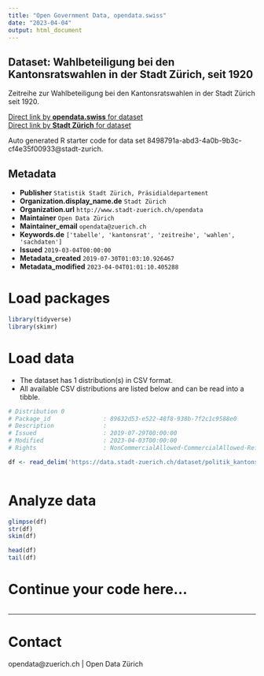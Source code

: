 ```yaml
---
title: "Open Government Data, opendata.swiss"
date: "2023-04-04"
output: html_document
---
```


## Dataset: Wahlbeteiligung bei den Kantonsratswahlen in der Stadt Zürich, seit 1920

Zeitreihe zur Wahlbeteiligung bei den Kantonsratswahlen in der Stadt Zürich seit 1920.



[Direct link by **opendata.swiss** for dataset](https://opendata.swiss/de/dataset/wahlbeteiligung-bei-den-kantonsratswahlen-in-der-stadt-zurich-seit-19201)<br>
[Direct link by **Stadt Zürich** for dataset](https://data.stadt-zuerich.ch/dataset/politik_kantonsratswahlen_wahlbeteiligung_seit1920_od7024)

Auto generated R starter code for data set 8498791a-abd3-4a0b-9b3c-cf4e35f00933@stadt-zurich.

## Metadata

- **Publisher** `Statistik Stadt Zürich, Präsidialdepartement`
- **Organization.display_name.de** `Stadt Zürich`
- **Organization.url** `http://www.stadt-zuerich.ch/opendata`
- **Maintainer** `Open Data Zürich`
- **Maintainer_email** `opendata@zuerich.ch`
- **Keywords.de** `['tabelle', 'kantonsrat', 'zeitreihe', 'wahlen', 'sachdaten']`
- **Issued** `2019-03-04T00:00:00`
- **Metadata_created** `2019-07-30T01:03:10.926467`
- **Metadata_modified** `2023-04-04T01:01:10.405288`


# Load packages

```r

library(tidyverse)
library(skimr)

```

# Load data

-   The dataset has 1 distribution(s) in CSV format.
-   All available CSV distributions are listed below and can be read into a tibble.

```r

# Distribution 0
# Package_id               : 89632d53-e522-48f8-938b-7f2c1c9588e0
# Description              : 
# Issued                   : 2019-07-29T00:00:00
# Modified                 : 2023-04-03T00:00:00
# Rights                   : NonCommercialAllowed-CommercialAllowed-ReferenceNotRequired

df <- read_delim('https://data.stadt-zuerich.ch/dataset/politik_kantonsratswahlen_wahlbeteiligung_seit1920_od7024/download/POL702OD7024.csv')



```

# Analyze data

```r

glimpse(df)
str(df)
skim(df)

head(df)
tail(df)

```

# Continue your code here...

```r

```

------------------------------------------------------------------------

# Contact

opendata@zuerich.ch | Open Data Zürich
